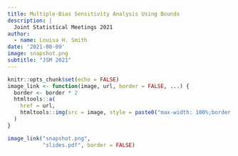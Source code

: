 ```yaml
---
title: Multiple-Bias Sensitivity Analysis Using Bounds
description: |
  Joint Statistical Meetings 2021
author:
  - name: Louisa H. Smith
date: '2021-08-09'
image: snapshot.png
subtitle: "JSM 2021"
---
```


```r
knitr::opts_chunk$set(echo = FALSE)
image_link <- function(image, url, border = FALSE, ...) {
  border <- border * 2
  htmltools::a(
    href = url,
    htmltools::img(src = image, style = paste0("max-width: 100%;border: ", border, "px solid;"), ...)
  )
}
```

```r
image_link("snapshot.png",
           "slides.pdf", border = FALSE)
```

